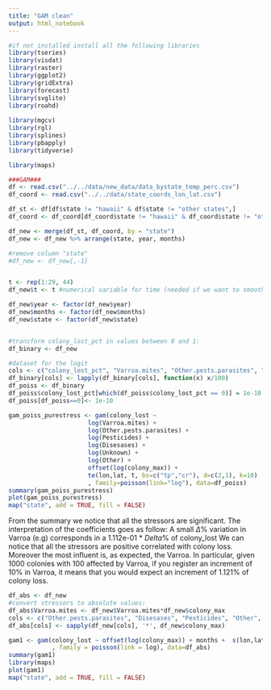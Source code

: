 ```yaml
---
title: "GAM clean"
output: html_notebook
---
```

```r
#if not installed install all the following libraries
library(tseries)
library(visdat)
library(raster)
library(ggplot2)
library(gridExtra)
library(forecast)
library(svglite)
library(roahd)
  
library(mgcv)
library(rgl)
library(splines)
library(pbapply)
library(tidyverse)

library(maps)

```

```r
###GAM###
df <- read.csv("../../data/new_data/data_bystate_temp_perc.csv")
df_coord <- read.csv("../../data/state_coords_lon_lat.csv")

df_st <- df[df$state != "hawaii" & df$state != "other states",]
df_coord <- df_coord[df_coord$state != "hawaii" & df_coord$state != "other states",]

df_new <- merge(df_st, df_coord, by = "state")
df_new <- df_new %>% arrange(state, year, months)

```

```r
#remove column "state"
#df_new <- df_new[,-1]


t <- rep(1:29, 44)
df_new$t <- t #numerical variable for time (needed if we want to smooth the time)

df_new$year <- factor(df_new$year)
df_new$months <- factor(df_new$months)
df_new$state <- factor(df_new$state)


#transform colony_lost_pct in values between 0 and 1:
df_binary <- df_new

#dataset for the logit
cols <- c("colony_lost_pct", "Varroa.mites", "Other.pests.parasites", "Disesases", "Pesticides", "Other", "Unknown")
df_binary[cols] <- lapply(df_binary[cols], function(x) x/100)
df_poiss <- df_binary
df_poiss$colony_lost_pct[which(df_poiss$colony_lost_pct == 0)] = 1e-10
df_poiss[df_poiss==0]<- 1e-10

gam_poiss_purestress <- gam(colony_lost ~
                      log(Varroa.mites) +
                      log(Other.pests.parasites) +
                      log(Pesticides) +
                      log(Disesases) +
                      log(Unknown) +
                      log(Other) +
                      offset(log(colony_max)) +
                      te(lon,lat, t, bs=c("tp","cr"), d=c(2,1), k=10)
                      , family=poisson(link="log"), data=df_poiss)
summary(gam_poiss_purestress)
plot(gam_poiss_purestress)
map("state", add = TRUE, fill = FALSE)
```
From the summary we notice that all the stressors are significant.
The interpretation of the coefficients goes as follow:
A small $\Delta$% variation in Varroa (e.g) corresponds in a 1.112e-01 * $Delta$% of colony_lost
We can notice that all the stressors are positive correlated with colony loss.
Moreover the most influent is, as expected, the Varroa. In particular, given 1000 colonies with 100 affected by Varroa, if you register an increment of 10% in Varroa, it means that you would expect an increment of  1.121% of colony loss.

```r
df_abs <- df_new
#convert stressors to absolute values:
df_abs$Varroa.mites <- df_new$Varroa.mites*df_new$colony_max
cols <- c("Other.pests.parasites", "Disesases", "Pesticides", "Other", "Unknown")
df_abs[cols] <- sapply(df_new[cols], '*', df_new$colony_max)

gam1 <- gam(colony_lost ~ offset(log(colony_max)) + months +  s(lon,lat)
            , family = poisson(link = log), data=df_abs)
summary(gam1)
library(maps)
plot(gam1)
map("state", add = TRUE, fill = FALSE)

```

